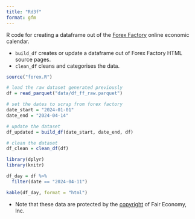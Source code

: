 ```yaml
---
title: "Rd3f"
format: gfm
---
```


R code for creating a dataframe out of the [Forex Factory](https://www.forexfactory.com) online economic calendar.

* `build_df` creates or update a dataframe out of Forex Factory HTML source pages.
* `clean_df` cleans and categorises the data.


```r
source("forex.R")
```

```r
# load the raw dataset generated previously 
df = read_parquet("data/df_ff_raw.parquet")

# set the dates to scrap from forex factory 
date_start = "2024-01-01"
date_end = "2024-04-14"

# update the dataset
df_updated = build_df(date_start, date_end, df)

# clean the dataset
df_clean = clean_df(df)
```

```r
library(dplyr)
library(knitr)

df_day = df %>%
  filter(date == "2024-04-11")

kable(df_day, format = "html")
```

* Note that these data are protected by the [copyright](https://www.forexfactory.com/notices#copyrightof) of Fair Economy, Inc.